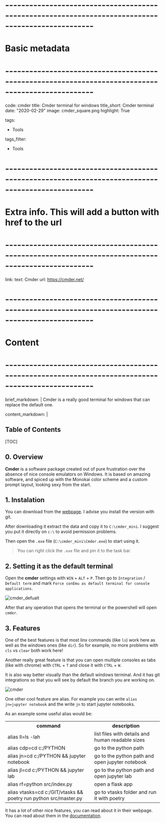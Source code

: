 # --------------------------------------------------------------------------------------------------
# Basic metadata
# --------------------------------------------------------------------------------------------------
code: cmder
title: Cmder terminal for windows
title_short: Cmder terminal
date: "2020-02-29"
image: cmder_square.png
highlight: True

tags:
  - Tools

tags_filter:
  - Tools

# --------------------------------------------------------------------------------------------------
# Extra info. This will add a button with href to the url
# --------------------------------------------------------------------------------------------------
link: 
  text: Cmder
  url: https://cmder.net/


# --------------------------------------------------------------------------------------------------
# Content
# --------------------------------------------------------------------------------------------------
brief_markdown: |
  Cmder is a really good terminal for windows that can replace the default one.

content_markdown: |

  ## Table of Contents

  [TOC]

  ## 0. Overview
  
  **Cmder** is a software package created out of pure frustration over the absence of nice console emulators on Windows.
  It is based on amazing software, and spiced up with the Monokai color scheme and a custom prompt layout, looking sexy from the start.

  ## 1. Instalation

  You can download from the [webpage](https://cmder.net/).
  I advise you install the version with git.

  After downloading it extract the data and copy it to `C:\cmder_mini`.
  I suggest you put it directly on `c:\` to avoid permission problems.

  Then open the `.exe` file (`C:\cmder_mini\Cmder.exe`) to start using it.

  > You can right click the `.exe` file and pin it to the task bar.

  ## 2. Setting it as the default terminal

  Open the **cmder** settings with `WIN` + `ALT` + `P`.
  Then go to `Integration` / `Default term` and mark `Force conEmu as default terminal for console applications`.

  <div class="w3-center">
    <img src="/static/images/posts/cmder_defualt.png" alt="cmder_defualt" class="w3-image w3-padding-16" style="max-height: 600px;"/>
  </div>

  After that any operation that opens the terminal or the powershell will open `cmder`.

  ## 3. Features

  One of the best features is that most linx commands (like `ls`) work here as well as the windows ones (like `dir`).
  So for example, no more problems with `cls` vs `clear` both work here!

  Another really great feature is that you can open multiple consoles as tabs (like with chrome) with `CTRL` + `T` and close it with `CTRL` + `W`.

  It is also way better visually than the default windows terminal.
  And it has git integrations so that you will see by default the branch you are working on.

  <div class="w3-center">
    <img src="/static/images/posts/cmder.png" alt="cmder" class="w3-image w3-padding-16" style="max-height: 600px;"/>
  </div>

  One other cool feature are alias.
  For example you can write `alias jn=jupyter notebook` and the write `jn` to start jupyter notebooks.

  As an example some useful alias would be:

  <table class="v-table" align="center">
    <tr class="v-table-center">
      <th class="v-table-header">command</th>
      <th class="v-table-header">description</th>
    </tr>
    <tr>
      <td>alias ll=ls -lah</td>
      <td>list files with details and human readable sizes</td>
    </tr>
    <tr>
      <td>alias cdp=cd c:/PYTHON</td>
      <td>go to the python path</td>
    </tr>
    <tr>
      <td>alias jn=cd c:/PYTHON && jupyter notebook</td>
      <td>go to the python path and open jupyter notebook</td>
    </tr>
    <tr>
      <td>alias jl=cd c:/PYTHON && jupyter lab</td>
      <td>go to the python path and open jupyter lab</td>
    </tr>
    <tr>
      <td>alias rf=python src/index.py</td>
      <td>open a flask app</td>
    </tr>
    <tr>
      <td>alias vtasks=cd c:/GIT/vtasks && poetry run python src/master.py</td>
      <td>go to vtasks folder and run it with poetry</td>
    </tr>
  </table>

  It has a lot of other nice features, you can read about it in their webpage.
  You can read about them in the [documentation](https://github.com/cmderdev/cmder).

